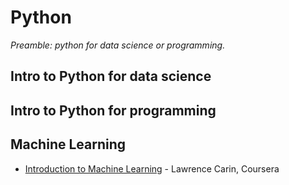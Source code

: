 # Python

*Preamble: python for data science or programming.*
<!---You can execute scripts in Python but want to learn how to write Python--->

## Intro to Python for data science

## Intro to Python for programming

<!---
https://developers.google.com/edu/python 
https://scipy-lectures.org/
Udemy python
https://github.com/wajra/python-workshop + associated videos! 
https://github.com/cuttlefishh/python-for-data-analysis
https://plotnine.readthedocs.io/en/stable/
https://jakevdp.github.io/PythonDataScienceHandbook/
https://datacarpentry.org/python-ecology-lesson/
https://swcarpentry.github.io/python-novice-inflammation/index.html
--->


## Machine Learning

- [Introduction to Machine Learning](https://www.coursera.org/learn/machine-learning-duke) - Lawrence Carin, Coursera

<!---
^was pretty short and conceptual, the coding assignments could use more work and support. Good for going from zero to a good conceptual understanding in a short period of time. (Many machine learning algorithms can be used like a function so this may be all you need to apply existing networks to your data)

Roman: i’m taking a EdX course incl bioconductor
Really nice: not about implementing stats but instead understanding the concepts behind. Simulations to understand pvalues. (which course?)
--->
